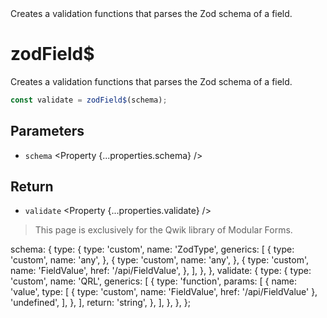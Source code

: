 
<Title>zodField$</Title>
<Description>
  Creates a validation functions that parses the Zod schema of a field.
</Description>

# zodField$

<Qwik block>

Creates a validation functions that parses the Zod schema of a field.

```ts
const validate = zodField$(schema);
```

## Parameters

- `schema` <Property {...properties.schema} />

## Return

- `validate` <Property {...properties.validate} />

</Qwik>

<Solid block>

> This page is exclusively for the Qwik library of Modular Forms.

</Solid>

  schema: {
    type: {
      type: 'custom',
      name: 'ZodType',
      generics: [
        {
          type: 'custom',
          name: 'any',
        },
        {
          type: 'custom',
          name: 'any',
        },
        {
          type: 'custom',
          name: 'FieldValue',
          href: '/api/FieldValue',
        },
      ],
    },
  },
  validate: {
    type: {
      type: 'custom',
      name: 'QRL',
      generics: [
        {
          type: 'function',
          params: [
            {
              name: 'value',
              type: [
                { type: 'custom', name: 'FieldValue', href: '/api/FieldValue' },
                'undefined',
              ],
            },
          ],
          return: 'string',
        },
      ],
    },
  },
};
